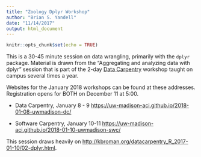 ```yaml
---
title: "Zoology Dplyr Workshop"
author: "Brian S. Yandell"
date: "11/14/2017"
output: html_document
---
```


```r
knitr::opts_chunk$set(echo = TRUE)
```

This is a 30-45 minute session on data wrangling, primarily with the `dplyr` package.
Material is drawn from the "Aggregating and analyzing data with dplyr" session that is part of the 2-day [Data Carpentry](http://www.datacarpentry.com) workshop taught on campus several times a year.

Websites for the January 2018 workshops can be found at these addresses. Registration opens for BOTH on December 11 at 5:00.  

- Data Carpentry, January 8 - 9
<https://uw-madison-aci.github.io/2018-01-08-uwmadison-dc/>

- Software Carpentry, January 10-11
<https://uw-madison-aci.github.io/2018-01-10-uwmadison-swc/>

This session draws heavily on
<http://kbroman.org/datacarpentry_R_2017-01-10/02-dplyr.html>.